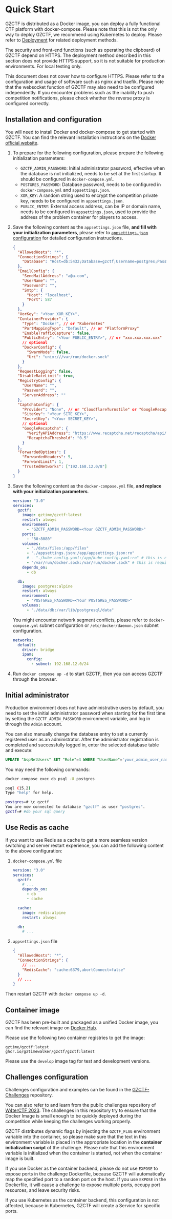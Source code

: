 
# Quick Start

GZCTF is distributed as a Docker image, you can deploy a fully functional CTF platform with docker-compose. Please note that this is not the only way to deploy GZCTF, we recommend using Kubernetes to deploy. Please refer to [Deployment](/deployment) for related deployment methods.

<Callout type="warning">

The security and front-end functions (such as operating the clipboard) of GZCTF depend on HTTPS. The deployment method described in this section does not provide HTTPS support, so it is not suitable for production environments. For local testing only.

This document does not cover how to configure HTTPS. Please refer to the configuration and usage of software such as nginx and traefik. Please note that the websocket function of GZCTF may also need to be configured independently. If you encounter problems such as the inability to push competition notifications, please check whether the reverse proxy is configured correctly.

</Callout>

## Installation and configuration

<Callout type="info">

You will need to install Docker and docker-compose to get started with GZCTF. You can find the relevant installation instructions on the [Docker official website](https://docs.docker.com/engine/install/).

</Callout>

1. To prepare for the following configuration, please prepare the following initialization parameters:

   - `GZCTF_ADMIN_PASSWORD`: Initial administrator password, effective when the database is not initialized, needs to be set at the first startup. It should be configured in `docker-compose.yml`.
   - `POSTGRES_PASSWORD`: Database password, needs to be configured in `docker-compose.yml` and `appsettings.json`.
   - `XOR_KEY`: A random string used to encrypt the competition private key, needs to be configured in `appsettings.json`.
   - `PUBLIC_ENTRY`: External access address, can be IP or domain name, needs to be configured in `appsettings.json`, used to provide the address of the problem container for players to access.

2. Save the following content as the `appsettings.json` file, **and fill with your initialization parameters**, please refer to [`appsettings.json` configuration](/config/appsettings) for detailed configuration instructions.

   ```json
   {
     "AllowedHosts": "*",
     "ConnectionStrings": {
       "Database": "Host=db:5432;Database=gzctf;Username=postgres;Password=<Your POSTGRES_PASSWORD>"
     },
     "EmailConfig": {
       "SendMailAddress": "a@a.com",
       "UserName": "",
       "Password": "",
       "Smtp": {
         "Host": "localhost",
         "Port": 587
       }
     },
     "XorKey": "<Your XOR_KEY>",
     "ContainerProvider": {
       "Type": "Docker", // or "Kubernetes"
       "PortMappingType": "Default", // or "PlatformProxy"
       "EnableTrafficCapture": false,
       "PublicEntry": "<Your PUBLIC_ENTRY>", // or "xxx.xxx.xxx.xxx"
       // optional
       "DockerConfig": {
         "SwarmMode": false,
         "Uri": "unix:///var/run/docker.sock"
       }
     },
     "RequestLogging": false,
     "DisableRateLimit": true,
     "RegistryConfig": {
       "UserName": "",
       "Password": "",
       "ServerAddress": ""
     },
     "CaptchaConfig": {
       "Provider": "None", // or "CloudflareTurnstile" or "GoogleRecaptcha"
       "SiteKey": "<Your SITE_KEY>",
       "SecretKey": "<Your SECRET_KEY>",
       // optional
       "GoogleRecaptcha": {
         "VerifyAPIAddress": "https://www.recaptcha.net/recaptcha/api/siteverify",
         "RecaptchaThreshold": "0.5"
       }
     },
     "ForwardedOptions": {
       "ForwardedHeaders": 5,
       "ForwardLimit": 1,
       "TrustedNetworks": ["192.168.12.0/8"]
     }
   }
   ```

3. Save the following content as the `docker-compose.yml` file, **and replace with your initialization parameters**.

   ```yaml
   version: "3.0"
   services:
     gzctf:
       image: gztime/gzctf:latest
       restart: always
       environment:
         - "GZCTF_ADMIN_PASSWORD=<Your GZCTF_ADMIN_PASSWORD>"
       ports:
         - "80:8080"
       volumes:
         - "./data/files:/app/files"
         - "./appsettings.json:/app/appsettings.json:ro"
         # - "./kube-config.yaml:/app/kube-config.yaml:ro" # this is required for k8s deployment
         - "/var/run/docker.sock:/var/run/docker.sock" # this is required for docker deployment
       depends_on:
         - db

     db:
       image: postgres:alpine
       restart: always
       environment:
         - "POSTGRES_PASSWORD=<Your POSTGRES_PASSWORD>"
       volumes:
         - "./data/db:/var/lib/postgresql/data"
   ```

   <Callout type="info">

   You might encounter network segment conflicts, please refer to `docker-compose.yml` subnet configuration or `/etc/docker/daemon.json` subnet configuration.

   ```yaml
   networks:
     default:
       driver: bridge
       ipam:
         config:
           - subnet: 192.168.12.0/24
   ```

   </Callout>

4. Run `docker compose up -d` to start GZCTF, then you can access GZCTF through the browser.

## Initial administrator

Production environment does not have administrative users by default, you need to set the initial administrator password when starting for the first time by setting the `GZCTF_ADMIN_PASSWORD` environment variable, and log in through the `Admin` account.

You can also manually change the database entry to set a currently registered user as an administrator. After the administrator registration is completed and successfully logged in, enter the selected database table and execute:

```sql
UPDATE "AspNetUsers" SET "Role"=3 WHERE "UserName"='your_admin_user_name';
```

You may need the following commands:

```bash
docker compose exec db psql -U postgres
```

```bash
psql (15.2)
Type "help" for help.

postgres=# \c gzctf
You are now connected to database "gzctf" as user "postgres".
gzctf=# #do your sql query
```

## Use Redis as cache

If you want to use Redis as a cache to get a more seamless version switching and server restart experience, you can add the following content to the above configuration:

1. `docker-compose.yml` file

   ```yaml
   version: "3.0"
   services:
     gzctf:
       # ...
       depends_on:
         - db
         - cache

     cache:
       image: redis:alpine
       restart: always

     db:
       # ...
   ```

2. `appsettings.json` file

   ```json
   {
     "AllowedHosts": "*",
     "ConnectionStrings": {
       // ...
       "RedisCache": "cache:6379,abortConnect=false"
     }
     // ...
   }
   ```

Then restart GZCTF with `docker compose up -d`.

## Container image

GZCTF has been pre-built and packaged as a unified Docker image, you can find the relevant image on [Docker Hub](https://hub.docker.com/r/gztime/gzctf).

Please use the following two container registries to get the image:

```
gztime/gzctf:latest
ghcr.io/gztimewalker/gzctf/gzctf:latest
```

Please use the `develop` image tag for test and development versions.

## Challenges configuration

Challenges configuration and examples can be found in the [GZCTF-Challenges](https://github.com/GZTimeWalker/GZCTF-Challenges) repository.

You can also refer to and learn from the public challenges repository of [W4terCTF 2023](https://github.com/W4terDr0p/W4terCTF-2023). The challenges in this repository try to ensure that the Docker Image is small enough to be quickly deployed during the competition while keeping the challenges working properly.

GZCTF distributes dynamic flags by injecting the `GZCTF_FLAG` environment variable into the container, so please make sure that the text in this environment variable is placed in the appropriate location in the **container initialization script** of the challenge. Please note that this environment variable is initialized when the container is started, not when the container image is built.

<Callout type="info">

If you use Docker as the container backend, please do not use `EXPOSE` to expose ports in the challenge Dockerfile, because GZCTF will automatically map the specified port to a random port on the host. If you use `EXPOSE` in the Dockerfile, it will cause a challenge to expose multiple ports, occupy port resources, and leave security risks.

If you use Kubernetes as the container backend, this configuration is not affected, because in Kubernetes, GZCTF will create a Service for specific ports.

</Callout>
